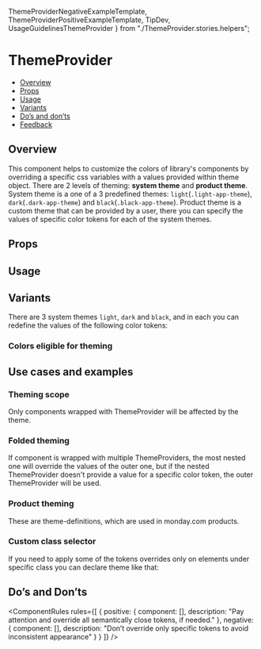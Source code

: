   ThemeProviderNegativeExampleTemplate,
  ThemeProviderPositiveExampleTemplate,
  TipDev,
  UsageGuidelinesThemeProvider
} from "./ThemeProvider.stories.helpers";

<Meta of={ThemeProviderStories} />

# ThemeProvider

<AlphaWarning />

- [Overview](#overview)
- [Props](#props)
- [Usage](#usage)
- [Variants](#variants)
- [Do’s and don’ts](#dos-and-donts)
- [Feedback](#feedback)

## Overview

This component helps to customize the colors of library's components by overriding a specific css variables with a values provided within theme object.
There are 2 levels of theming: **system theme** and **product theme**.
System theme is a one of a 3 predefined themes: <code>light</code>(<code>.light-app-theme</code>), <code>dark</code>(<code>.dark-app-theme</code>) and <code>black</code>(<code>.black-app-theme</code>).
Product theme is a custom theme that can be provided by a user, there you can specify the values of specific color tokens for each of the system themes.

<Canvas>
  <Story of={ThemeProviderStories.Overview} />
</Canvas>

## Props

<ArgsTable story="Overview" />

## Usage

<UsageGuidelinesThemeProvider />

<TipDev />

## Variants

There are 3 system themes <code>light</code>, <code>dark</code> and <code>black</code>, and in each you can redefine the values of the following color tokens:

### Colors eligible for theming

<Story of={ThemeProviderStories.ColorsEligibleForTheming} />

## Use cases and examples

### Theming scope

Only components wrapped with ThemeProvider will be affected by the theme.

<Canvas>
  <Story of={ThemeProviderStories.ThemingScope} />
</Canvas>

### Folded theming

If component is wrapped with multiple ThemeProviders, the most nested one will override the values of the outer one, but if the nested ThemeProvider doesn't provide a value for a specific color token, the outer ThemeProvider will be used.

<Canvas>
  <Story of={ThemeProviderStories.FoldedTheming} />
</Canvas>

### Product theming

These are theme-definitions, which are used in monday.com products.

<Canvas>
  <Story of={ThemeProviderStories.ProductTheming} />
</Canvas>

### Custom class selector

If you need to apply some of the tokens overrides only on elements under specific class you can declare theme like that:

<Canvas>
  <Story of={ThemeProviderStories.CustomClassSelector} />
</Canvas>

## Do’s and Don’ts

<ComponentRules
  rules={[
    {
      positive: {
        component: [<ThemeProviderPositiveExampleTemplate />],
        description: "Pay attention and override all semantically close tokens, if needed."
      },
      negative: {
        component: [<ThemeProviderNegativeExampleTemplate />],
        description: "Don’t override only specific tokens to avoid inconsistent appearance"
      }
    }
  ]}
/>
